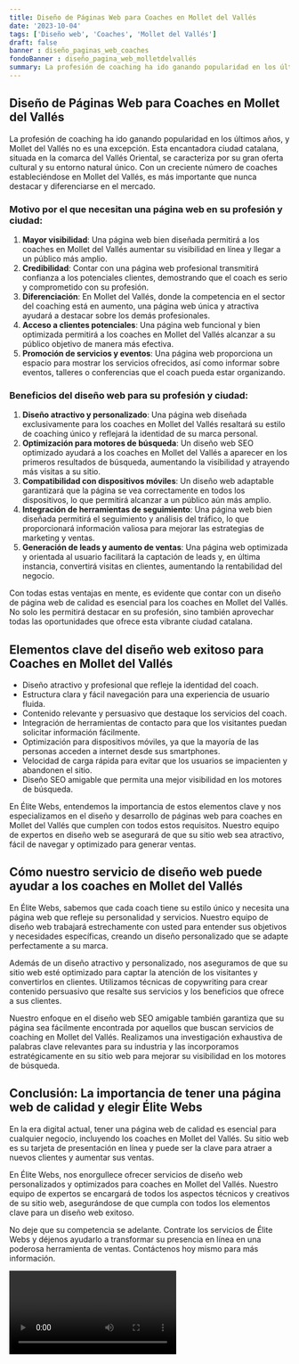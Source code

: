 ```yaml
---
title: Diseño de Páginas Web para Coaches en Mollet del Vallés
date: '2023-10-04'
tags: ['Diseño web', 'Coaches', 'Mollet del Vallés']
draft: false
banner : diseño_paginas_web_coaches
fondoBanner : diseño_pagina_web_molletdelvallés
summary: La profesión de coaching ha ido ganando popularidad en los últimos años, y Mollet del Vallés no es una excepción. Esta encantadora ciudad catalana, situada en la comarca del Vallés Oriental, se caracteriza por su gran oferta cultural y su entorno natural único. Con un creciente número de coaches estableciéndose en Mollet del Vallés, es más importante que nunca destacar y diferenciarse en el mercado.
---
```


## Diseño de Páginas Web para Coaches en Mollet del Vallés

La profesión de coaching ha ido ganando popularidad en los últimos años, y Mollet del Vallés no es una excepción. Esta encantadora ciudad catalana, situada en la comarca del Vallés Oriental, se caracteriza por su gran oferta cultural y su entorno natural único. Con un creciente número de coaches estableciéndose en Mollet del Vallés, es más importante que nunca destacar y diferenciarse en el mercado.

### Motivo por el que necesitan una página web en su profesión y ciudad:

1. **Mayor visibilidad**: Una página web bien diseñada permitirá a los coaches en Mollet del Vallés aumentar su visibilidad en línea y llegar a un público más amplio.
2. **Credibilidad**: Contar con una página web profesional transmitirá confianza a los potenciales clientes, demostrando que el coach es serio y comprometido con su profesión.
3. **Diferenciación**: En Mollet del Vallés, donde la competencia en el sector del coaching está en aumento, una página web única y atractiva ayudará a destacar sobre los demás profesionales.
4. **Acceso a clientes potenciales**: Una página web funcional y bien optimizada permitirá a los coaches en Mollet del Vallés alcanzar a su público objetivo de manera más efectiva.
5. **Promoción de servicios y eventos**: Una página web proporciona un espacio para mostrar los servicios ofrecidos, así como informar sobre eventos, talleres o conferencias que el coach pueda estar organizando.

### Beneficios del diseño web para su profesión y ciudad:

1. **Diseño atractivo y personalizado**: Una página web diseñada exclusivamente para los coaches en Mollet del Vallés resaltará su estilo de coaching único y reflejará la identidad de su marca personal.
2. **Optimización para motores de búsqueda**: Un diseño web SEO optimizado ayudará a los coaches en Mollet del Vallés a aparecer en los primeros resultados de búsqueda, aumentando la visibilidad y atrayendo más visitas a su sitio.
3. **Compatibilidad con dispositivos móviles**: Un diseño web adaptable garantizará que la página se vea correctamente en todos los dispositivos, lo que permitirá alcanzar a un público aún más amplio.
4. **Integración de herramientas de seguimiento**: Una página web bien diseñada permitirá el seguimiento y análisis del tráfico, lo que proporcionará información valiosa para mejorar las estrategias de marketing y ventas.
5. **Generación de leads y aumento de ventas**: Una página web optimizada y orientada al usuario facilitará la captación de leads y, en última instancia, convertirá visitas en clientes, aumentando la rentabilidad del negocio.

Con todas estas ventajas en mente, es evidente que contar con un diseño de página web de calidad es esencial para los coaches en Mollet del Vallés. No solo les permitirá destacar en su profesión, sino también aprovechar todas las oportunidades que ofrece esta vibrante ciudad catalana.

<GifSeo />

<Cta />

## Elementos clave del diseño web exitoso para Coaches en Mollet del Vallés

- Diseño atractivo y profesional que refleje la identidad del coach.
- Estructura clara y fácil navegación para una experiencia de usuario fluida.
- Contenido relevante y persuasivo que destaque los servicios del coach.
- Integración de herramientas de contacto para que los visitantes puedan solicitar información fácilmente.
- Optimización para dispositivos móviles, ya que la mayoría de las personas acceden a internet desde sus smartphones.
- Velocidad de carga rápida para evitar que los usuarios se impacienten y abandonen el sitio.
- Diseño SEO amigable que permita una mejor visibilidad en los motores de búsqueda.

En Élite Webs, entendemos la importancia de estos elementos clave y nos especializamos en el diseño y desarrollo de páginas web para coaches en Mollet del Vallés que cumplen con todos estos requisitos. Nuestro equipo de expertos en diseño web se asegurará de que su sitio web sea atractivo, fácil de navegar y optimizado para generar ventas.

## Cómo nuestro servicio de diseño web puede ayudar a los coaches en Mollet del Vallés

En Élite Webs, sabemos que cada coach tiene su estilo único y necesita una página web que refleje su personalidad y servicios. Nuestro equipo de diseño web trabajará estrechamente con usted para entender sus objetivos y necesidades específicas, creando un diseño personalizado que se adapte perfectamente a su marca.

Además de un diseño atractivo y personalizado, nos aseguramos de que su sitio web esté optimizado para captar la atención de los visitantes y convertirlos en clientes. Utilizamos técnicas de copywriting para crear contenido persuasivo que resalte sus servicios y los beneficios que ofrece a sus clientes.

Nuestro enfoque en el diseño web SEO amigable también garantiza que su página sea fácilmente encontrada por aquellos que buscan servicios de coaching en Mollet del Vallés. Realizamos una investigación exhaustiva de palabras clave relevantes para su industria y las incorporamos estratégicamente en su sitio web para mejorar su visibilidad en los motores de búsqueda.

## Conclusión: La importancia de tener una página web de calidad y elegir Élite Webs

En la era digital actual, tener una página web de calidad es esencial para cualquier negocio, incluyendo los coaches en Mollet del Vallés. Su sitio web es su tarjeta de presentación en línea y puede ser la clave para atraer a nuevos clientes y aumentar sus ventas.

En Élite Webs, nos enorgullece ofrecer servicios de diseño web personalizados y optimizados para coaches en Mollet del Vallés. Nuestro equipo de expertos se encargará de todos los aspectos técnicos y creativos de su sitio web, asegurándose de que cumpla con todos los elementos clave para un diseño web exitoso.

No deje que su competencia se adelante. Contrate los servicios de Élite Webs y déjenos ayudarlo a transformar su presencia en línea en una poderosa herramienta de ventas. Contáctenos hoy mismo para más información.

<Video />

<CtaBot job='Coaches' city='Mollet del Vallés'/>

<Gmaps query='Mollet del Vallés+españa+maps' />